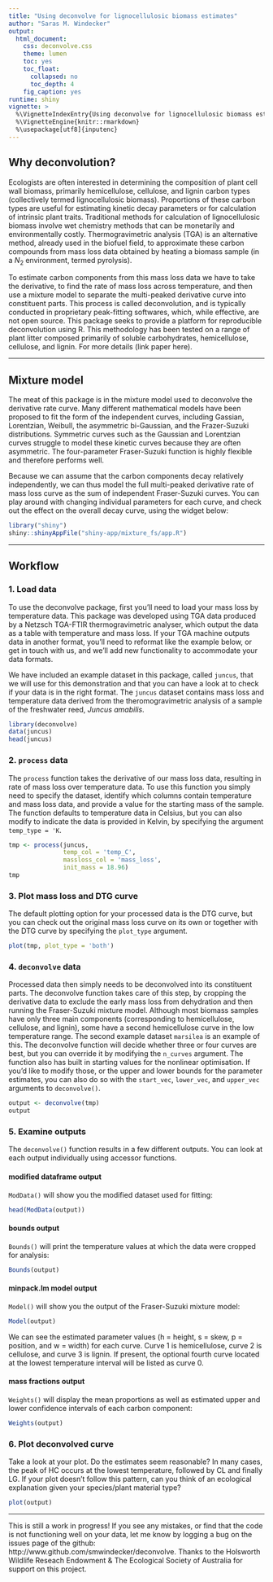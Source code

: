 ```yaml
---
title: "Using deconvolve for lignocellulosic biomass estimates"
author: "Saras M. Windecker"
output: 
  html_document:
    css: deconvolve.css
    theme: lumen
    toc: yes
    toc_float:
      collapsed: no
      toc_depth: 4
    fig_caption: yes
runtime: shiny
vignette: >
  %\VignetteIndexEntry{Using deconvolve for lignocellulosic biomass estimates}
  %\VignetteEngine{knitr::rmarkdown}
  %\usepackage[utf8]{inputenc}
---
```


## Why deconvolution?

Ecologists are often interested in determining the composition of plant cell wall biomass, primarily hemicellulose, cellulose, and lignin carbon types (collectively termed lignocellulosic biomass). Proportions of these carbon types are useful for estimating kinetic decay parameters or for calculation of intrinsic plant traits. Traditional methods for calculation of lignocellulosic biomass involve wet chemistry methods that can be monetarily and environmentally costly. Thermogravimetric analysis (TGA) is an alternative method, already used in the biofuel field, to approximate these carbon compounds from mass loss data obtained by heating a biomass sample (in a $N_2$ environment, termed pyrolysis). 

To estimate carbon components from this mass loss data we have to take the derivative, to find the rate of mass loss across temperature, and then use a mixture model to separate the multi-peaked derivative curve into constituent parts. This process is called deconvolution, and is typically conducted in proprietary peak-fitting softwares, which, while effective, are not open source. This package seeks to provide a platform for reproducible deconvolution using R. This methodology has been tested on a range of plant litter composed primarily of soluble carbohydrates, hemicellulose, cellulose, and lignin. For more details (link paper here). 

<hr>

## Mixture model

The meat of this package is in the mixture model used to deconvolve the derivative rate curve. Many different mathematical models have been proposed to fit the form of the independent curves, including Gassian, Lorentzian, Weibull, the asymmetric bi-Gaussian, and the Frazer-Suzuki distributions. Symmetric curves such as the Gaussian and Lorentzian curves struggle to model these kinetic curves because they are often asymmetric. The four-parameter Fraser-Suzuki function is highly flexible and therefore performs well. 

\begin{equation}
\frac{d\alpha_i}{dT} = h_i\ exp\bigg\{-\frac{ln2}{s_i^2}\Big[ln\Big(1 + 2s_i \frac{T - p_i}{w_i}\Big)\Big]^2\bigg\}
\end{equation}

Because we can assume that the carbon components decay relatively independently, we can thus model the full multi-peaked derivative rate of mass loss curve as the sum of independent Fraser-Suzuki curves. You can play around with changing individual parameters for each curve, and check out the effect on the overall decay curve, using the widget below:

```r
library("shiny")
shiny::shinyAppFile("shiny-app/mixture_fs/app.R")
```
<hr>

## Workflow

### 1. Load data

To use the deconvolve package, first you'll need to load your mass loss by temperature data. This package was developed using TGA data produced by a Netzsch TGA-FTIR thermogravimetric analyser, which output the data as a table with temperature and mass loss. If your TGA machine outputs data in another format, you'll need to reformat like the example below, or get in touch with us, and we'll add new functionality to accommodate your data formats. 

We have included an example dataset in this package, called `juncus`, that we will use for this demonstration and that you can have a look at to check if your data is in the right format. The `juncus` dataset contains mass loss and temperature data derived from the theromogravimetric analysis of a sample of the freshwater reed, *Juncus amabilis*. 

``` r
library(deconvolve)
data(juncus)
head(juncus)
```

### 2. `process` data

The `process` function takes the derivative of our mass loss data, resulting in rate of mass loss over temperature data. To use this function you simply need to specify the dataset, identify which columns contain temperature and mass loss data, and provide a value for the starting mass of the sample. The function defaults to temperature data in Celsius, but you can also modify to indicate the data is provided in Kelvin, by specifying the argument `temp_type = 'K`. 

```r
tmp <- process(juncus, 
               temp_col = 'temp_C', 
               massloss_col = 'mass_loss', 
               init_mass = 18.96)
tmp
```

### 3. Plot mass loss and DTG curve

The default plotting option for your processed data is the DTG curve, but you can check out the original mass loss curve on its own or together with the DTG curve by specifying the `plot_type` argument. 

```r
plot(tmp, plot_type = 'both')
```

### 4. `deconvolve` data

Processed data then simply needs to be deconvolved into its constituent parts. The deconvolve function takes care of this step, by cropping the derivative data to exclude the early mass loss from dehydration and then running the Fraser-Suzuki mixture model. Although most biomass samples have only three main components (corresponding to hemicellulose, cellulose, and lignin), some have a second hemicellulose curve in the low temperature range. The second example dataset `marsilea` is an example of this. The deconvolve function will decide whether three or four curves are best, but you can override it by modifying the `n_curves` argument. The function also has built in starting values for the nonlinear optimisation. If you'd like to modify those, or the upper and lower bounds for the parameter estimates, you can also do so with the `start_vec`, `lower_vec`, and `upper_vec` arguments to `deconvolve()`. 

```r
output <- deconvolve(tmp)
output
```

### 5. Examine outputs
The `deconvolve()` function results in a few different outputs. You can look at each output individually using accessor functions.

#### modified dataframe output
`ModData()` will show you the modified dataset used for fitting:
```r
head(ModData(output))
```

#### bounds output
`Bounds()` will print the temperature values at which the data were cropped for analysis:
```r
Bounds(output)
```

#### minpack.lm model output
`Model()` will show you the output of the Fraser-Suzuki mixture model: 
```r
Model(output)
```
We can see the estimated parameter values (h = height, s = skew, p = position, and w = width) for each curve. Curve 1 is hemicellulose, curve 2 is cellulose, and curve 3 is lignin. If present, the optional fourth curve located at the lowest temperature interval will be listed as curve 0.

#### mass fractions output
`Weights()` will display the mean proportions as well as estimated upper and lower confidence intervals of each carbon component:
```r
Weights(output)
```

### 6. Plot deconvolved curve
Take a look at your plot. Do the estimates seem reasonable? In many cases, the peak of HC occurs at the lowest temperature, followed by CL and finally LG. If your plot doesn't follow this pattern, can you think of an ecological explanation given your species/plant material type?

```r
plot(output)
```

<hr>

This is still a work in progress! If you see any mistakes, or find that the code is not functioning well on your data, let me know by logging a bug on the issues page of the github: http://www.github.com/smwindecker/deconvolve. Thanks to the Holsworth Wildlife Reseach Endowment & The Ecological Society of Australia for support on this project. 

